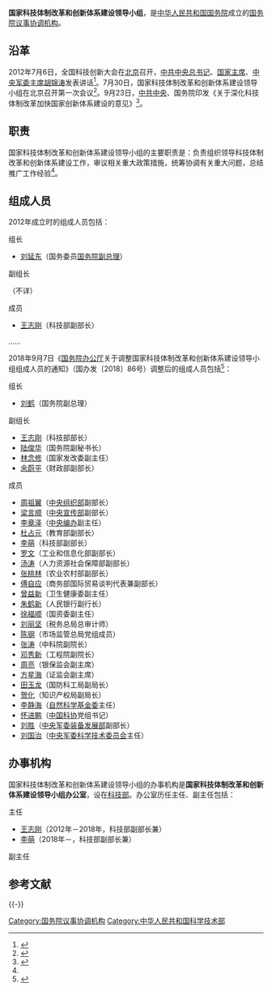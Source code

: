 {{Infobox PRCG
|机构名称=国家科技体制改革和创新体系建设领导小组
|标志1=Red_star.svg
|标志1说明=[[s:国务院关于国家行政机关和企业事业单位社会团体印章管理的规定|1999年规定]]：[[印章|印章]][[直径|直径]]5厘米，中央刊[[五角星|五角星]]，由[[中华人民共和国国务院|国务院]]制发。
|职位1=组长
|人员1=[[刘鹤|刘鹤]]（中共中央政治局委员、国务院副总理）
|职位2=副组长
|人员2=[[王志刚_(1957年)|王志刚]]（科技部部长）<br />[[陆俊华|陆俊华]]（国务院副秘书长）<br />[[林念修|林念修]]（国家发改委副主任）<br />[[余蔚平|余蔚平]]（财政部副部长）
|职位3=办公室主任
|人员3=[[李萌_(1963年)|李萌]]（科技部副部长）
|授权法源 =
|组织法规 =
|成立时间=2012年
|上级机构=[[中华人民共和国国务院|中华人民共和国国务院]]
|机构类型=[[国务院议事协调机构|国务院议事协调机构]]
|办事机构=国家科技体制改革和创新体系建设领导小组（设在[[中华人民共和国科学技术部|科技部]]）
|场所1 = 国家科技体制改革和创新体系建设领导小组
|地址1=[[北京市|北京市]]
|邮编1 = 
}}
'''国家科技体制改革和创新体系建设领导小组'''，是[[中华人民共和国国务院|中华人民共和国国务院]]成立的[[国务院议事协调机构|国务院议事协调机构]]。

== 沿革 ==
2012年7月6日，全国科技创新大会在[[北京市|北京]]召开，[[中国共产党中央委员会总书记|中共中央总书记]]、[[中华人民共和国主席|国家主席]]、[[中央军委主席|中央军委主席]][[胡锦涛|胡锦涛]]发表讲话<ref>{{Cite web|title=全国科技创新大会在京召开|url=http://www.most.gov.cn/ztzl/qgkjcxdh/qgkjcxdhttxw/201207/t20120704_95383.htm|accessdate=2021-04-08|date=2012-07-06|publisher=中华人民共和国科学技术部|archive-date=2015-11-28|archive-url=https://web.archive.org/web/20151128023702/http://www.most.gov.cn/ztzl/qgkjcxdh/qgkjcxdhttxw/201207/t20120704_95383.htm|dead-url=no}}</ref>。7月30日，国家科技体制改革和创新体系建设领导小组在北京召开第一次会议<ref name=":0">{{Cite web|title=国家科技体制改革和创新体系建设领导小组召开会议|url=http://www.gov.cn/ldhd/2012-07/31/content_2195192.htm|accessdate=2021-04-08|date=2012-07-31|publisher=中国政府网|archive-date=2019-09-16|archive-url=https://web.archive.org/web/20190916030513/http://www.gov.cn/ldhd/2012-07/31/content_2195192.htm|dead-url=no}}</ref>。9月23日，[[中国共产党中央委员会|中共中央]]、国务院印发《关于深化科技体制改革加快国家创新体系建设的意见》<ref>{{Cite web|title=关于深化科技体制改革加快国家创新体系建设的意见|url=http://www.gov.cn/jrzg/2012-09/23/content_2231413.htm|accessdate=2021-04-08|date=2012-09-23|publisher=中国政府网|archive-date=2020-05-13|archive-url=https://web.archive.org/web/20200513154521/http://www.gov.cn/jrzg/2012-09/23/content_2231413.htm|dead-url=no}}</ref>。

== 职责 ==
国家科技体制改革和创新体系建设领导小组的主要职责是：负责组织领导科技体制改革和创新体系建设工作，审议相关重大政策措施，统筹协调有关重大问题，总结推广工作经验<ref name=":0" />。

== 组成人员 ==
{{col-begin}}
{{col-2}}
2012年成立时的组成人员包括：

;组长
* [[刘延东|刘延东]]（国务委员{{To}}[[中华人民共和国国务院副总理|国务院副总理]]）

;副组长
（不详）

;成员
* [[王志刚_(1957年)|王志刚]]（科技部副部长）
……

{{col-2}}
2018年9月7日《[[中华人民共和国国务院办公厅|国务院办公厅]]关于调整国家科技体制改革和创新体系建设领导小组组成人员的通知》（国办发〔2018〕86号）调整后的组成人员包括<ref>{{Cite web|title=国务院办公厅关于调整国家科技体制改革和创新体系建设领导小组组成人员的通知|url=http://www.gov.cn/zhengce/content/2018-09/07/content_5319966.htm|accessdate=2021-04-08|date=2018-09-07|publisher=中国政府网|archive-date=2020-10-13|archive-url=https://web.archive.org/web/20201013044834/http://www.gov.cn/zhengce/content/2018-09/07/content_5319966.htm|dead-url=no}}</ref>：

;组长
* [[刘鹤|刘鹤]]（国务院副总理）

;副组长
* [[王志刚_(1957年)|王志刚]]（科技部部长）
* [[陆俊华|陆俊华]]（国务院副秘书长）
* [[林念修|林念修]]（国家发改委副主任）
* [[余蔚平|余蔚平]]（财政部副部长）

;成员
* [[周祖翼|周祖翼]]（[[中国共产党中央委员会组织部|中央组织部]]副部长）
* [[梁言顺|梁言顺]]（[[中共中央宣传部|中央宣传部]]副部长）
* [[李章泽|李章泽]]（[[中央机构编制委员会办公室|中央编办]]副主任）
* [[杜占元|杜占元]]（教育部副部长）
* [[李萌_(1963年)|李萌]]（科技部副部长）
* [[罗文_(1964年)|罗文]]（工业和信息化部副部长）
* [[汤涛_(政治人物)|汤涛]]（人力资源社会保障部副部长）
* [[张桃林|张桃林]]（农业农村部副部长）
* [[傅自应|傅自应]]（商务部国际贸易谈判代表兼副部长）
* [[曾益新|曾益新]]（卫生健康委副主任）
* [[朱鹤新|朱鹤新]]（人民银行副行长）
* [[徐福顺|徐福顺]]（国资委副主任）
* [[刘丽坚|刘丽坚]]（税务总局总审计师）
* [[陈钢_(1958年)|陈钢]]（市场监管总局党组成员）
* [[张涛_(化学家)|张涛]]（中科院副院长）
* [[邓秀新|邓秀新]]（工程院副院长）
* [[周亮_(1971年)|周亮]]（银保监会副主席）
* [[方星海|方星海]]（证监会副主席）
* [[田玉龙|田玉龙]]（国防科工局副局长）
* [[贺化|贺化]]（知识产权局副局长）
* [[李静海|李静海]]（[[国家自然科学基金委员会|自然科学基金委]]主任）
* [[怀进鹏|怀进鹏]]（[[中国科学技术协会|中国科协]]党组书记）
* [[刘胜_(中将)|刘胜]]（[[中央军事委员会装备发展部|中央军委装备发展部]]副部长）
* [[刘国治|刘国治]]（[[中央军事委员会科学技术委员会|中央军委科学技术委员会]]主任）
{{col-end}}

== 办事机构 ==
国家科技体制改革和创新体系建设领导小组的办事机构是'''国家科技体制改革和创新体系建设领导小组办公室'''，设在[[中华人民共和国科学技术部|科技部]]。办公室历任主任、副主任包括：
{{col-begin}}
{{col-2}}
;主任
*[[王志刚_(1957年)|王志刚]]（2012年－2018年，科技部副部长兼）
*[[李萌_(1963年)|李萌]]（2018年－，科技部副部长兼）

{{col-2}}
;副主任

{{col-end}}
== 参考文献 ==
{{Reflist}}
{{-}}
{{国务院}}

[[Category:国务院议事协调机构|Category:国务院议事协调机构]]
[[Category:中华人民共和国科学技术部|Category:中华人民共和国科学技术部]]